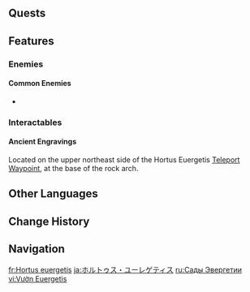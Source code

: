{{Location Infobox
|image        = <gallery>
Hortus Euergetis.png|In-Game
Hortus Euergetis Location.png|Map
</gallery>
|type         = Subarea
|map_level    = 
|area         = Sea of Bygone Eras
|region       = Fontaine
|map          = Sea of Bygone Eras
}}
{{Location Intro|description=<p>{{If Self|Hortus Euergetis|It|Hortus Euergetis}} is an underwater garden that derives its name from the deceased [[Harmost]] [[Euergetia]].</p>}}
<!--
==Points of Interest==
{{Locations by Category Table|type=Points of Interest}}
-->
==Quests==
{{Quests by Category List|Hortus Euergetis Quests|heo=1}}

==Features==
<!--===Domains===
{{Domains by Category Gallery}}

===Exploration===
-->
===Enemies===
<!--
====Normal Bosses====
* {{Enemy|}}

====Elite Enemies====
* {{Enemy|}}
-->
====Common Enemies====
* {{Enemy|Hunter's Ray}}
<!--
===Local Specialties===
* {{Item|}}
-->
===Interactables===
====Ancient Engravings====
Located on the upper northeast side of the Hortus Euergetis [[Teleport Waypoint]], at the base of the rock arch. 

{{Readable|title=Ancient Engravings|May your melody find peace, kindhearted [[Euergetia]], my colleague, my friend, my sister.<br><!--
-->Though your beneficence be forgotten, though your name be forgotten, here the flowers shall always bloom for you.<br><!--
-->Sleep, sleep, worry no more for the past, weep no more for the future, and laugh as you once did.<br><!--
-->—[[Cassiodor|Ouranides of Ouranopolis]]}}<!--

==Puzzles==
===Puzzle Name===

==NPCs==
*

===Vendors===
*

==Descriptions==
{{Description|}}
--><!--
==Soundtracks==
{{Soundtracks by Category Table|type=location}}
--><!--
==Lore==

==Gallery==
<gallery>

</gallery>

==Video Guides==
{{EVT
|video   = 
|caption = 
}}
-->
==Other Languages==
{{Other Languages
|en       = Hortus Euergetis
|en_lang  = la
|en_tl    = Garden of the {{w|Euergetes|Benefactress}}
|zhs      = 优恩花园
|zhs_rm   = Yōu'ēn Huāyuán
|zht      = 優恩花園
|zht_rm   = Yōu'ēn Huāyuán
|zh_tl    = Garden of Superb Kindness
|zh_note  = The first two characters, {{Zh|s=优恩|t=優恩|tl=Superb Kindness,}} are also used in Euergetia's Chinese name, {{Zh|s=优恩尼娅|t=優恩尼婭|rm=Yōu'ēnníyà}}.
|ja       = ホルトゥス・ユーレゲティス
|ja_rm    = Horutusu Yuuregetisu
|ja_tl    = Hortus Euergetis
|ko       = 에우에르게테스 화원
|ko_tl    = Euergetes Garden
|es       = Jardines del Evergetismo
|es_tl    = Garden of {{w|Euergetism}}
|fr       = Hortus euergetis
|ru       = Сады Эвергетии
|ru_tl    = Garden of Euergetia
|th       = Hortus Euergetis
|vi       = Vườn Euergetis
|vi_tl    = Euergetis Garden
|de       = Hortus Euergetis
|id       = Hortus Euergetis
|pt       = Jardins Iun
|pt_tl    = {{w|Juno (mythology)|June}} Garden
|tr       = Euergetis Bahçeleri
|tr_tl    = Euergetis Garden
|it       = Hortus Euergetis
}}

==Change History==
{{Change History|4.6}}

==Navigation==
{{Area Navbox|Fontaine}}

[[fr:Hortus euergetis]]
[[ja:ホルトゥス・ユーレゲティス]]
[[ru:Сады Эвергетии]]
[[vi:Vườn Euergetis]]